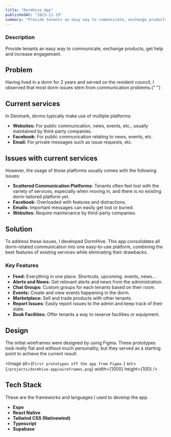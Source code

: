 ```yaml
---
title: "Dormhive App"
publishedAt: "2023-11-19"
summary: "Provide tenants an easy way to communicate, exchange products, get help and increase engagement."
---
```


### Description

Provide tenants an easy way to communicate, exchange products, get help and increase
engagement.

<ScreenShots id="dormhive-app" />

## Problem

Having lived in a dorm for 2 years and served on the resident council, I observed
that most dorm issues stem from communication problems.{" "}

## Current services

In Denmark, dorms typically make use of multiple platforms:

- **Websites:** For public communication, news, events, etc., usually maintained by third-party companies.
- **Facebook:** For public communication relating to news, events, etc.
- **Email:** For private messages such as issue requests, etc.

## Issues with current services

However, the usage of those platforms usually comes with the following issues:

- **Scattered Communication Platforms:** Tenants often feel lost with the variety of services, especially when moving in, and there is no existing dorm-tailored platform yet.
- **Facebook:** Overloaded with features and distractions.
- **Emails:** Important messages can easily get lost or buried.
- **Websites:** Require maintenance by third-party companies.

## Solution

To address these issues, I developed DormHive. This app consolidates all dorm-related communication into one easy-to-use platform, combining the best features of existing services while eliminating their drawbacks.

### Key Features

- **Feed:** Everything in one place. Shortcuts, upcoming. events, news...
- **Alerts and News:** Get relevant alerts and news from the administration.
- **Chat Groups:** Custom groups for each tenants based on their room.
- **Events:** Create and view events happening in the dorm.
- **Marketplace:** Sell and trade products with other tenants.
- **Report Issues:** Easily report issues to the admin and keep track of their state.
- **Book Facilities:** Offer tenants a way to reserve facilities or equipment.

## Design

The initial wireframes were designed by using Figma. These prototypes look really flat and without much personality, but they served as a starting point to achieve the current result.

<Image
  alt={`First prototypes off the app from Figma.`}
  src={`/projects/dormhive-app/wireframes.png`}
  width={1000}
  height={100}
/>

## Tech Stack

These are the frameworks and languages I used to develop the app.

- **Expo**
- **React Native**
- **Tailwind CSS (Nativewind)**
- **Typescript**
- **Supabase**

<TechStack id="dormhive-app" />
